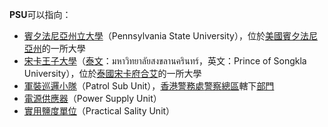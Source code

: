 '''PSU'''可以指向：

*[[賓夕法尼亞州立大學|賓夕法尼亞州立大學]]（Pennsylvania State University），位於[[美國|美國]][[賓夕法尼亞州|賓夕法尼亞州]]的一所大學
*[[宋卡王子大學|宋卡王子大學]]（[[泰文|泰文]]：มหาวิทยาลัยสงขลานครินทร์，英文：Prince of Songkla University），位於[[泰國|泰國]][[宋卡府|宋卡府]][[合艾|合艾]]的一所大學
*[[軍裝巡邏小隊|軍裝巡邏小隊]]（Patrol Sub Unit），[[香港警務處|香港警務處]][[警察總區|警察總區]]轄下[[香港警務處架構|部門]]
*[[電源供應器|電源供應器]]（Power Supply Unit）
*[[鹽度#計算|實用鹽度單位]]（Practical Sality Unit）
{{disambig|Cat=三字拉丁字母縮寫消歧義}}